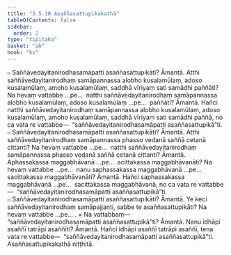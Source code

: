 ```yaml
---
title: "3.5.10 Asaññasattupikakathā"
tableOfContents: false
sidebar:
  order: 2
type: "tipitaka"
basket: "ab"
book: "kv"
---
```



<DynamicBreadcrumb />

<Division number="735" book="kv">

<Paragraph number="2327" book="kv">
๐ Saññāvedayitanirodhasamāpatti asaññasattupikāti? Āmantā. Atthi saññāvedayitanirodhaṃ samāpannassa alobho kusalamūlaṃ, adoso kusalamūlaṃ, amoho kusalamūlaṃ, saddhā vīriyaṃ sati samādhi paññāti? Na hevaṃ vattabbe …pe…  natthi saññāvedayitanirodhaṃ samāpannassa alobho kusalamūlaṃ, adoso kusalamūlaṃ …pe…  paññāti? Āmantā. Hañci natthi saññāvedayitanirodhaṃ samāpannassa alobho kusalamūlaṃ, adoso kusalamūlaṃ, amoho kusalamūlaṃ, saddhā vīriyaṃ sati samādhi paññā, no ca vata re vattabbe—  “saññāvedayitanirodhasamāpatti asaññasattupikā”ti.
</Paragraph>

<Paragraph number="2328" book="kv">
๐ Saññāvedayitanirodhasamāpatti asaññasattupikāti? Āmantā. Atthi saññāvedayitanirodhaṃ samāpannassa phasso vedanā saññā cetanā cittanti? Na hevaṃ vattabbe …pe…  natthi saññāvedayitanirodhaṃ samāpannassa phasso vedanā saññā cetanā cittanti? Āmantā. Aphassakassa maggabhāvanā …pe…  acittakassa maggabhāvanāti? Na hevaṃ vattabbe …pe…  nanu saphassakassa maggabhāvanā …pe…  sacittakassa maggabhāvanāti? Āmantā. Hañci saphassakassa maggabhāvanā …pe…  sacittakassa maggabhāvanā, no ca vata re vattabbe—  “saññāvedayitanirodhasamāpatti asaññasattupikā”ti.
</Paragraph>

<Paragraph number="2329" book="kv">
๐ Saññāvedayitanirodhasamāpatti asaññasattupikāti? Āmantā. Ye keci saññāvedayitanirodhaṃ samāpajjanti, sabbe te asaññasattupikāti? Na hevaṃ vattabbe …pe… .
</Paragraph>

</Division>
<Division number="736" book="kv">

<Paragraph number="2330" book="kv">
× Na vattabbaṃ—  “saññāvedayitanirodhasamāpatti asaññasattupikā”ti? Āmantā. Nanu idhāpi asaññī tatrāpi asaññīti? Āmantā. Hañci idhāpi asaññī tatrāpi asaññī, tena vata re vattabbe—  “saññāvedayitanirodhasamāpatti asaññasattupikā”ti.

</Paragraph>
</Division>

<Paragraph number="2331" type="center" book="kv">
Asaññasattupikakathā niṭṭhitā.
</Paragraph>